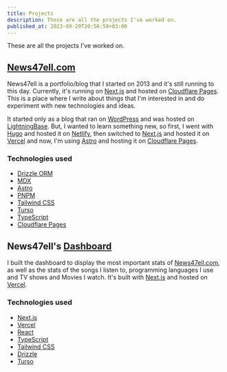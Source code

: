 ```yaml
---
title: Projects
description: These are all the projects I've worked on.
published_at: 2023-09-29T20:56:59+03:00
---
```


These are all the projects I've worked on.

## [News47ell.com](https://www.news47ell.com)

News47ell is a portfolio/blog that I started on 2013 and it's still running to this day. Currently, it's running on [Next.js](https://nextjs.org) and hosted on [Cloudflare Pages](https://pages.cloudflare.com/).
This is a place where I write about things that I'm interested in and do experiment with new technologies and ideas.

It started only as a blog that ran on [WordPress](https://wordpress.org) and was hosted on [LightningBase](https://www.news47ell.com/recommends/lightningbase). But, I wanted to learn something new, so first, I went with [Hugo](https://gohugo.io) and hosted it on [Netlify](https://www.news47ell.com/recommends/netlify), then switched to [Next.js](https://nextjs.org) and hosted it on [Vercel](https://vercel.com) and now, I'm using [Astro](https://astro.build) and hosting it on [Cloudflare Pages](https://pages.cloudflare.com/).

### Technologies used

- [Drizzle ORM](https://orm.drizzle.team/)
- [MDX](https://mdxjs.com/)
- [Astro](https://astro.build/)
- [PNPM](https://pnpm.io/)
- [Tailwind CSS](https://tailwindcss.com/)
- [Turso](https://turso.tech/)
- [TypeScript](https://www.typescriptlang.org/)
- [Cloudflare Pages](https://pages.cloudflare.com/)

## News47ell's [Dashboard](https://dashboard.news47ell.com)

I built the dashboard to display the most important stats of [News47ell.com](https://www.news47ell.com), as well as the stats of the songs I listen to, programming languages I use and TV shows and Movies I watch. It's built with [Next.js](https://nextjs.org) and hosted on [Vercel](https://vercel.com).

### Technologies used

- [Next.js](https://nextjs.org)
- [Vercel](https://vercel.com)
- [React](https://reactjs.org)
- [TypeScript](https://www.typescriptlang.org)
- [Tailwind CSS](https://tailwindcss.com)
- [Drizzle](https://drizzle.studio)
- [Turso](https://turso.dev)

